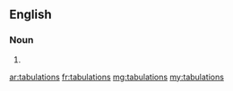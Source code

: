 ==English==

===Noun===
{{head|en|plural}}

# {{plural of|tabulation|lang=en|nocat=1}}

[[ar:tabulations]]
[[fr:tabulations]]
[[mg:tabulations]]
[[my:tabulations]]